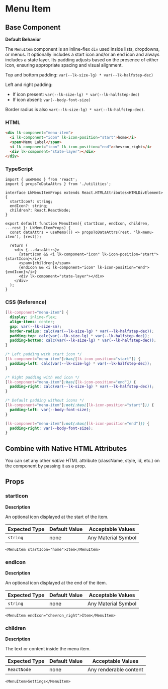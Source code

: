 # Menu Item

## Base Component

**Default Behavior**

The `MenuItem` component is an inline-flex `div` used inside lists, dropdowns, or menus. It optionally includes a start icon and/or an end icon and always includes a state layer. Its padding adjusts based on the presence of either icon, ensuring appropriate spacing and visual alignment.

Top and bottom padding: `var(--lk-size-lg) * var(--lk-halfstep-dec)`

Left and right padding:

- If icon present: `var(--lk-size-lg) * var(--lk-halfstep-dec)`
- If icon absent: `var(--body-font-size)`

Border radius is also `var(--lk-size-lg) * var(--lk-halfstep-dec)`.

### HTML

```html
<div lk-component="menu-item">
  <i lk-component="icon" lk-icon-position="start">home</i>
  <span>Menu Label</span>
  <i lk-component="icon" lk-icon-position="end">chevron_right</i>
  <div lk-component="state-layer"></div>
</div>

```

### TypeScript

```tsx
import { useMemo } from 'react';
import { propsToDataAttrs } from './utilities';

interface LkMenuItemProps extends React.HTMLAttributes<HTMLDivElement> {
  startIcon?: string;
  endIcon?: string;
  children?: React.ReactNode;
}

export default function MenuItem({ startIcon, endIcon, children, ...rest }: LkMenuItemProps) {
  const dataAttrs = useMemo(() => propsToDataAttrs(rest, 'lk-menu-item'), [rest]);

  return (
    <div {...dataAttrs}>
      {startIcon && <i lk-component="icon" lk-icon-position="start">{startIcon}</i>}
      <span>{children}</span>
      {endIcon && <i lk-component="icon" lk-icon-position="end">{endIcon}</i>}
      <div lk-component="state-layer"></div>
    </div>
  );
}

```

### CSS (Reference)

```css
[lk-component="menu-item"] {
  display: inline-flex;
  align-items: center;
  gap: var(--lk-size-sm);
  border-radius: calc(var(--lk-size-lg) * var(--lk-halfstep-dec));
  padding-top: calc(var(--lk-size-lg) * var(--lk-halfstep-dec));
  padding-bottom: calc(var(--lk-size-lg) * var(--lk-halfstep-dec));
}

/* Left padding with start icon */
[lk-component="menu-item"]:has([lk-icon-position="start"]) {
  padding-left: calc(var(--lk-size-lg) * var(--lk-halfstep-dec));
}

/* Right padding with end icon */
[lk-component="menu-item"]:has([lk-icon-position="end"]) {
  padding-right: calc(var(--lk-size-lg) * var(--lk-halfstep-dec));
}

/* Default padding without icons */
[lk-component="menu-item"]:not(:has([lk-icon-position="start"])) {
  padding-left: var(--body-font-size);
}

[lk-component="menu-item"]:not(:has([lk-icon-position="end"])) {
  padding-right: var(--body-font-size);
}

```

## Combine with Native HTML Attributes

You can set any other *native* HTML attribute (className, style, id, etc.) on the component by passing it as a prop.

## Props

### **startIcon**

**Description**

An optional icon displayed at the start of the item.

| **Expected Type** | **Default Value** | **Acceptable Values** |
| --- | --- | --- |
| `string` | none | Any Material Symbol |

```tsx
<MenuItem startIcon="home">Item</MenuItem>

```

### **endIcon**

**Description**

An optional icon displayed at the end of the item.

| **Expected Type** | **Default Value** | **Acceptable Values** |
| --- | --- | --- |
| `string` | none | Any Material Symbol |

```tsx
<MenuItem endIcon="chevron_right">Item</MenuItem>

```

### **children**

**Description**

The text or content inside the menu item.

| **Expected Type** | **Default Value** | **Acceptable Values** |
| --- | --- | --- |
| `ReactNode` | none | Any renderable content |

```tsx
<MenuItem>Settings</MenuItem>
```
